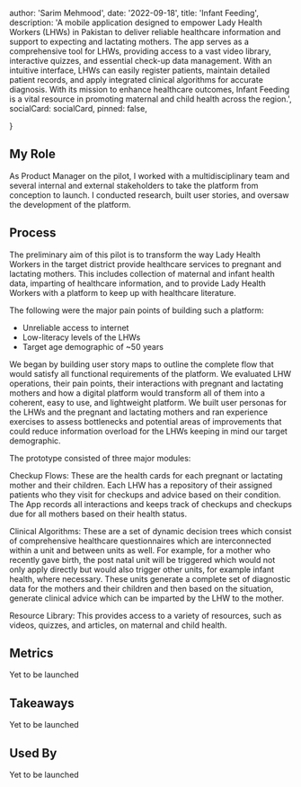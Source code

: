 

  author: 'Sarim Mehmood',
  date: '2022-09-18',
  title: 'Infant Feeding',
  description:
    'A mobile application designed to empower Lady Health Workers (LHWs) in Pakistan to deliver reliable healthcare information and support to expecting and lactating mothers. The app serves as a comprehensive tool for LHWs, providing access to a vast video library, interactive quizzes, and essential check-up data management. With an intuitive interface, LHWs can easily register patients, maintain detailed patient records, and apply integrated clinical algorithms for accurate diagnosis. With its mission to enhance healthcare outcomes, Infant Feeding is a vital resource in promoting maternal and child health across the region.',
  socialCard: socialCard,
  pinned: false,

}


## My Role

As Product Manager on the pilot, I worked with a multidisciplinary team and several internal and external stakeholders to take the platform from conception to launch. I conducted research, built user stories, and oversaw the development of the platform.

## Process

The preliminary aim of this pilot is to transform the way Lady Health Workers in the target district provide healthcare services to pregnant and lactating mothers. This includes collection of maternal and infant health data, imparting of healthcare information, and to provide Lady Health Workers with a platform to keep up with healthcare literature.

The following were the major pain points of building such a platform:

- Unreliable access to internet
- Low-literacy levels of the LHWs
- Target age demographic of ~50 years

We began by building user story maps to outline the complete flow that would satisfy all functional requirements of the platform. We evaluated LHW operations, their pain points, their interactions with pregnant and lactating mothers and how a digital platform would transform all of them into a coherent, easy to use, and lightweight platform. We built user personas for the LHWs and the pregnant and lactating mothers and ran experience exercises to assess bottlenecks and potential areas of improvements that could reduce information overload for the LHWs keeping in mind our target demographic.

The prototype consisted of three major modules:

Checkup Flows: These are the health cards for each pregnant or lactating mother and their children. Each LHW has a repository of their assigned patients who they visit for checkups and advice based on their condition. The App records all interactions and keeps track of checkups and checkups due for all mothers based on their health status.

Clinical Algorithms: These are a set of dynamic decision trees which consist of comprehensive healthcare questionnaires which are interconnected within a unit and between units as well. For example, for a mother who recently gave birth, the post natal unit will be triggered which would not only apply directly but would also trigger other units, for example infant health, where necessary. These units generate a complete set of diagnostic data for the mothers and their children and then based on the situation, generate clinical advice which can be imparted by the LHW to the mother.

Resource Library: This provides access to a variety of resources, such as videos, quizzes, and articles, on maternal and child health.

## Metrics

Yet to be launched

## Takeaways

Yet to be launched

## Used By

Yet to be launched
